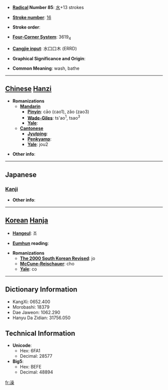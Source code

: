 * '''[[Wiktionary:Chinese radical index| Radical]] Number 85''': [[Wiktionary:Chinese radical index 水|水]]+13 strokes

* '''[[Wiktionary:Chinese total strokes index|Stroke number]]''': [[Wiktionary:Chinese total strokes index 16|16]]

* '''Stroke order''': 

* '''[[Wiktionary:Chinese four corner index|Four-Corner System]]''': 3619<sub>4</sub>

* '''[[Wiktionary:Chinese Cangjie index|Cangjie input]]''': 水口口木 (ERRD)

* '''Graphical Significance and Origin''': 

* '''Common Meaning''': wash, bathe

----

== [[Chinese]] [[Hanzi]] ==

* '''Romanizations'''
** '''[[Mandarin]]'''
*** '''[[Pinyin]]''': cāo (cao1), zǎo (zao3)
*** '''[[Wade-Giles]]''': ts'ao<sup>1</sup>, tsao<sup>3</sup>
*** '''[[Yale]]''': 
** '''[[Cantonese]]'''
*** '''[[Jyutping]]''':
*** '''[[Penkyamp]]''': 
*** '''[[Yale]]''': jou2

* '''Other info''': 

----

==Japanese==
===[[Kanji]]===
{{kanji|on readings=[[そう]] (sō)|kun readings=[[あらう]] (arau)}}

* '''Other info''':  

----

== [[Korean]] [[Hanja]] ==

* '''[[Hangeul]]''': 조

* '''[[Eumhun]] reading''': 

* '''Romanizations'''
** '''[[The 2000 South Korean Revised Romanization|The 2000 South Korean Revised]]''': jo
** '''[[McCune-Reischauer]]''': cho
** '''[[Yale]]''': co

----

== Dictionary Information ==

* KangXi: 0652.400
* Morobashi: 18379
* Dae Jaweon: 1062.290
* Hanyu Da Zidian: 31756.050

== Technical Information ==

* '''Unicode''':
** Hex: 6FA1
** Decimal: 28577
* '''Big5''':
** Hex: BEFE
** Decimal: 48894

[[fr:澡]]